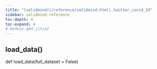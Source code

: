 ```yaml
---
title: "[validmind](/reference/validmind.html).twitter_covid_19"
sidebar: validmind-reference
toc-depth: 4
toc-expand: 4
# module.qmd.jinja2
---
```


<!-- function.qmd.jinja2 -->

## load_data[()]{.muted}

<!-- signatures.jinja2 -->

::: {.signature}

<span class="kw">def</span> <span class="name">load_data</span>(<span class="param"><span class="n">full_dataset</span><span class="o"> = </span><span class="kc">False</span></span>)

:::
